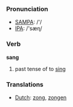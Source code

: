 === Pronunciation ===
*[[w:SAMPA|SAMPA]]: /'/
*[[w:IPA|IPA]]: /'sæɳ/

=== Verb ===

'''sang'''

# past tense of to [[sing]]

=== Translations ===
*[[Dutch]]: [[zong]], [[zongen]]